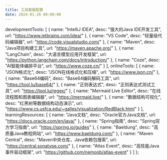 ```yaml
---
title: 工具数据配置
date: 2024-01-26 00:00:00
---
```


  developmentTools: [
    { name: "IntelliJ IDEA", desc: "强大的Java IDE开发工具", url: "https://www.jetbrains.com/idea/" },
    { name: "VS Code", desc: "轻量级代码编辑器", url: "https://code.visualstudio.com/" },
    { name: "Maven", desc: "Java项目构建工具", url: "https://maven.apache.org/" },
    { name: "LangChain", desc: "大语言模型应用开发框架", url: "https://python.langchain.com/docs/introduction/" },
    { name: "Coze", desc: "AI智能体编排平台", url: "https://www.coze.cn/" }
  ],
  onlineTools: [
    { name: "JSON格式化", desc: "JSON在线格式化和压缩", url: "https://www.json.cn/" },
    { name: "Base64编码", desc: "Base64编码解码工具", url: "https://tool.lu/base64/" },
    { name: "正则表达式", desc: "正则表达式测试工具", url: "https://tool.lu/regex/" },
    { name: "Mermaid Live Editor", desc: "在线流程图和图表编辑器", url: "https://mermaid.live/" },
    { name: "数据结构可视化", desc: "红黑树等数据结构动态演示", url: "https://www.cs.usfca.edu/~galles/visualization/RedBlack.html" }
  ],
  learningResources: [
    { name: "Java文档", desc: "Oracle官方Java文档", url: "https://docs.oracle.com/en/java/" },
    { name: "Spring指南", desc: "Spring官方学习指南", url: "https://spring.io/guides" },
    { name: "Baeldung", desc: "高质量Java教程网站", url: "https://www.baeldung.com/" },
    { name: "Maven Central", desc: "Maven中央仓库，Java依赖包搜索", url: "https://central.sonatype.com/" },
    { name: "Atlas Event", desc: "高性能Java事件驱动框架", url: "https://github.com/nemoob/atlas-event" }
  ]
};